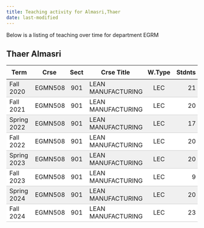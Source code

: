 ```yaml
---
title: Teaching activity for Almasri,Thaer
date: last-modified
---
```


Below is a listing of teaching over time for department EGRM


## Thaer Almasri

<style type="text/css">
#T_913da table {
  width: 100%;
  border-collapse: collapse;
}
#T_913da th {
  text-align: center;
  padding: 8px;
}
#T_913da td:nth-child(1) {
  padding-right: 10px;
  text-align: left;
}
#T_913da td:nth-child(2) {
  padding-right: 5px;
  text-align: left;
}
#T_913da  td:nth-child(4) {
  padding-right: 5px;
  text-align: left;
}
#T_913da td:nth-child(3) {
  text-align: center;
}
#T_913da  td:nth-child(5) {
  text-align: center;
}
#T_913da td:nth-child(6) {
  text-align: right;
}
#T_913da  td:nth-child(7) {
  text-align: right;
}
#T_913da_row0_col0, #T_913da_row0_col1, #T_913da_row0_col2, #T_913da_row0_col3, #T_913da_row0_col4, #T_913da_row0_col5, #T_913da_row0_col6, #T_913da_row2_col0, #T_913da_row2_col1, #T_913da_row2_col2, #T_913da_row2_col3, #T_913da_row2_col4, #T_913da_row2_col5, #T_913da_row2_col6, #T_913da_row4_col0, #T_913da_row4_col1, #T_913da_row4_col2, #T_913da_row4_col3, #T_913da_row4_col4, #T_913da_row4_col5, #T_913da_row4_col6, #T_913da_row6_col0, #T_913da_row6_col1, #T_913da_row6_col2, #T_913da_row6_col3, #T_913da_row6_col4, #T_913da_row6_col5, #T_913da_row6_col6 {
  background-color: #f0f0f0;
  border-bottom: 1px solid #ccc;
}
#T_913da_row1_col0, #T_913da_row1_col1, #T_913da_row1_col2, #T_913da_row1_col3, #T_913da_row1_col4, #T_913da_row1_col5, #T_913da_row1_col6, #T_913da_row3_col0, #T_913da_row3_col1, #T_913da_row3_col2, #T_913da_row3_col3, #T_913da_row3_col4, #T_913da_row3_col5, #T_913da_row3_col6, #T_913da_row5_col0, #T_913da_row5_col1, #T_913da_row5_col2, #T_913da_row5_col3, #T_913da_row5_col4, #T_913da_row5_col5, #T_913da_row5_col6, #T_913da_row7_col0, #T_913da_row7_col1, #T_913da_row7_col2, #T_913da_row7_col3, #T_913da_row7_col4, #T_913da_row7_col5, #T_913da_row7_col6 {
  background-color: #ffffff;
  border-bottom: 1px solid #ccc;
}
</style>
<table id="T_913da">
  <thead>
    <tr>
      <th id="T_913da_level0_col0" class="col_heading level0 col0" >Term</th>
      <th id="T_913da_level0_col1" class="col_heading level0 col1" >Crse</th>
      <th id="T_913da_level0_col2" class="col_heading level0 col2" >Sect</th>
      <th id="T_913da_level0_col3" class="col_heading level0 col3" >Crse Title</th>
      <th id="T_913da_level0_col4" class="col_heading level0 col4" >W.Type</th>
      <th id="T_913da_level0_col5" class="col_heading level0 col5" >Stdnts</th>
      <th id="T_913da_level0_col6" class="col_heading level0 col6" >Hours</th>
    </tr>
  </thead>
  <tbody>
    <tr>
      <td id="T_913da_row0_col0" class="data row0 col0" >Fall 2020</td>
      <td id="T_913da_row0_col1" class="data row0 col1" >EGMN508</td>
      <td id="T_913da_row0_col2" class="data row0 col2" >901</td>
      <td id="T_913da_row0_col3" class="data row0 col3" >LEAN MANUFACTURING</td>
      <td id="T_913da_row0_col4" class="data row0 col4" >LEC</td>
      <td id="T_913da_row0_col5" class="data row0 col5" >21</td>
      <td id="T_913da_row0_col6" class="data row0 col6" >63</td>
    </tr>
    <tr>
      <td id="T_913da_row1_col0" class="data row1 col0" >Fall 2021</td>
      <td id="T_913da_row1_col1" class="data row1 col1" >EGMN508</td>
      <td id="T_913da_row1_col2" class="data row1 col2" >901</td>
      <td id="T_913da_row1_col3" class="data row1 col3" >LEAN MANUFACTURING</td>
      <td id="T_913da_row1_col4" class="data row1 col4" >LEC</td>
      <td id="T_913da_row1_col5" class="data row1 col5" >20</td>
      <td id="T_913da_row1_col6" class="data row1 col6" >60</td>
    </tr>
    <tr>
      <td id="T_913da_row2_col0" class="data row2 col0" >Spring 2022</td>
      <td id="T_913da_row2_col1" class="data row2 col1" >EGMN508</td>
      <td id="T_913da_row2_col2" class="data row2 col2" >901</td>
      <td id="T_913da_row2_col3" class="data row2 col3" >LEAN MANUFACTURING</td>
      <td id="T_913da_row2_col4" class="data row2 col4" >LEC</td>
      <td id="T_913da_row2_col5" class="data row2 col5" >17</td>
      <td id="T_913da_row2_col6" class="data row2 col6" >51</td>
    </tr>
    <tr>
      <td id="T_913da_row3_col0" class="data row3 col0" >Fall 2022</td>
      <td id="T_913da_row3_col1" class="data row3 col1" >EGMN508</td>
      <td id="T_913da_row3_col2" class="data row3 col2" >901</td>
      <td id="T_913da_row3_col3" class="data row3 col3" >LEAN MANUFACTURING</td>
      <td id="T_913da_row3_col4" class="data row3 col4" >LEC</td>
      <td id="T_913da_row3_col5" class="data row3 col5" >20</td>
      <td id="T_913da_row3_col6" class="data row3 col6" >60</td>
    </tr>
    <tr>
      <td id="T_913da_row4_col0" class="data row4 col0" >Spring 2023</td>
      <td id="T_913da_row4_col1" class="data row4 col1" >EGMN508</td>
      <td id="T_913da_row4_col2" class="data row4 col2" >901</td>
      <td id="T_913da_row4_col3" class="data row4 col3" >LEAN MANUFACTURING</td>
      <td id="T_913da_row4_col4" class="data row4 col4" >LEC</td>
      <td id="T_913da_row4_col5" class="data row4 col5" >20</td>
      <td id="T_913da_row4_col6" class="data row4 col6" >60</td>
    </tr>
    <tr>
      <td id="T_913da_row5_col0" class="data row5 col0" >Fall 2023</td>
      <td id="T_913da_row5_col1" class="data row5 col1" >EGMN508</td>
      <td id="T_913da_row5_col2" class="data row5 col2" >901</td>
      <td id="T_913da_row5_col3" class="data row5 col3" >LEAN MANUFACTURING</td>
      <td id="T_913da_row5_col4" class="data row5 col4" >LEC</td>
      <td id="T_913da_row5_col5" class="data row5 col5" >9</td>
      <td id="T_913da_row5_col6" class="data row5 col6" >27</td>
    </tr>
    <tr>
      <td id="T_913da_row6_col0" class="data row6 col0" >Spring 2024</td>
      <td id="T_913da_row6_col1" class="data row6 col1" >EGMN508</td>
      <td id="T_913da_row6_col2" class="data row6 col2" >901</td>
      <td id="T_913da_row6_col3" class="data row6 col3" >LEAN MANUFACTURING</td>
      <td id="T_913da_row6_col4" class="data row6 col4" >LEC</td>
      <td id="T_913da_row6_col5" class="data row6 col5" >20</td>
      <td id="T_913da_row6_col6" class="data row6 col6" >60</td>
    </tr>
    <tr>
      <td id="T_913da_row7_col0" class="data row7 col0" >Fall 2024</td>
      <td id="T_913da_row7_col1" class="data row7 col1" >EGMN508</td>
      <td id="T_913da_row7_col2" class="data row7 col2" >901</td>
      <td id="T_913da_row7_col3" class="data row7 col3" >LEAN MANUFACTURING</td>
      <td id="T_913da_row7_col4" class="data row7 col4" >LEC</td>
      <td id="T_913da_row7_col5" class="data row7 col5" >23</td>
      <td id="T_913da_row7_col6" class="data row7 col6" >69</td>
    </tr>
  </tbody>
</table>


